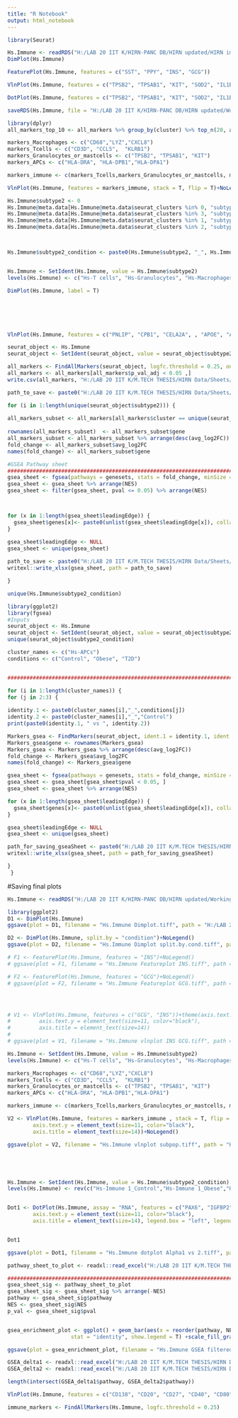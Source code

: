 ---
title: "R Notebook"
output: html_notebook
---

```{r}

library(Seurat)


```


```{r}
Hs.Immune <- readRDS("H:/LAB 20 IIT K/HIRN-PANC DB/HIRN updated/HIRN immune 0.1 wo annotations.rds")
DimPlot(Hs.Immune)

FeaturePlot(Hs.Immune, features = c("SST", "PPY", "INS", "GCG"))

VlnPlot(Hs.Immune, features = c("TPSB2", "TPSAB1", "KIT", "SOD2", "IL1B", "CD3D", "CD69", "CCL5", "CD2"), stack = T, flip = T)

DotPlot(Hs.Immune, features = c("TPSB2", "TPSAB1", "KIT", "SOD2", "IL1B", "CD3D", "CD69", "CCL5", "CD2"))

saveRDS(Hs.Immune, file = "H:/LAB 20 IIT K/HIRN-PANC DB/HIRN updated/Working rds/HIRN Immune 0.1 JT.rds")
```

```{r}
library(dplyr)
all_markers_top_10 <- all_markers %>% group_by(cluster) %>% top_n(20, avg_log2FC)


```


```{r}
markers_Macrophages <- c("CD68","LYZ","CXCL8")
markers_Tcells <- c("CD3D", "CCL5",  "KLRB1")
markers_Granulocytes_or_mastcells <- c("TPSB2", "TPSAB1", "KIT")
markers_APCs <- c("HLA-DRA", "HLA-DPB1","HLA-DPA1") 

markers_immune <- c(markers_Tcells,markers_Granulocytes_or_mastcells, markers_Macrophages, markers_APCs)

VlnPlot(Hs.Immune, features = markers_immune, stack = T, flip = T)+NoLegend()

```
```{r}
Hs.Immune$subtype2 <- 0
Hs.Immune@meta.data[Hs.Immune@meta.data$seurat_clusters %in% 0, "subtype2"] <- "Hs-Granulocytes"
Hs.Immune@meta.data[Hs.Immune@meta.data$seurat_clusters %in% 3, "subtype2"] <- "Hs-T cells"
Hs.Immune@meta.data[Hs.Immune@meta.data$seurat_clusters %in% 1, "subtype2"] <- "Hs-Macrophages"
Hs.Immune@meta.data[Hs.Immune@meta.data$seurat_clusters %in% 2, "subtype2"] <- "Hs-APCs"



Hs.Immune$subtype2_condition <- paste0(Hs.Immune$subtype2, "_", Hs.Immune$condition)


Hs.Immune <- SetIdent(Hs.Immune, value = Hs.Immune$subtype2)
levels(Hs.Immune) <- c("Hs-T cells", "Hs-Granulocytes", "Hs-Macrophages", "Hs-APCs")

DimPlot(Hs.Immune, label = T)






VlnPlot(Hs.Immune, features = c("PNLIP", "CPB1", "CELA2A", , "APOE", "AMY2A", "LYZ"), stack = T, flip = T)
```


```{r}

seurat_object <- Hs.Immune
seurat_object <- SetIdent(seurat_object, value = seurat_object$subtype2)

all_markers <- FindAllMarkers(seurat_object, logfc.threshold = 0.25, only.pos = F)
all_markers <- all_markers[all_markers$p_val_adj < 0.05 ,]
write.csv(all_markers, "H:/LAB 20 IIT K/M.TECH THESIS/HIRN Data/Sheets/Hs-Immune/Markers_Hs-Immune.csv")

path_to_save <- paste0("H:/LAB 20 IIT K/M.TECH THESIS/HIRN Data/Sheets/Hs-Immune/",unique(seurat_object$subtype2)[i]," vs all.xlsx")

for (i in 1:length(unique(seurat_object$subtype2))) {
  
all_markers_subset <- all_markers[all_markers$cluster == unique(seurat_object$subtype2)[i], ]
  
rownames(all_markers_subset)  <- all_markers_subset$gene 
all_markers_subset <- all_markers_subset %>% arrange(desc(avg_log2FC))
fold_change <- all_markers_subset$avg_log2FC
names(fold_change) <- all_markers_subset$gene

#GSEA Pathway sheet 
###########################################################################################
gsea_sheet <- fgsea(pathways = genesets, stats = fold_change, minSize = 5, maxSize = 5000) 
gsea_sheet <- gsea_sheet %>% arrange(NES)
gsea_sheet <- filter(gsea_sheet, pval <= 0.05) %>% arrange(NES)



for (x in 1:length(gsea_sheet$leadingEdge)) {
  gsea_sheet$genes[x]<- paste0(unlist(gsea_sheet$leadingEdge[x]), collapse = ", ")
}

gsea_sheet$leadingEdge <- NULL
gsea_sheet <- unique(gsea_sheet)
  
path_to_save <- paste0("H:/LAB 20 IIT K/M.TECH THESIS/HIRN Data/Sheets/Hs-Immune/",unique(seurat_object$subtype2)[i]," vs all.xlsx")
writexl::write_xlsx(gsea_sheet, path = path_to_save)

}

```


```{r}
unique(Hs.Immune$subtype2_condition)

library(ggplot2)
library(fgsea)
#Inputs
seurat_object <- Hs.Immune
seurat_object <- SetIdent(seurat_object, value = seurat_object$subtype2_condition)
unique(seurat_object$subtype2_condition)

cluster_names <- c("Hs-APCs")
conditions <- c("Control", "Obese", "T2D")


##############################################################################################################################

for (i in 1:length(cluster_names)) {
for (j in 2:3) {
  
identity.1 <- paste0(cluster_names[i],"_",conditions[j])
identity.2 <- paste0(cluster_names[i],"_","Control")
print(paste0(identity.1, " vs ", identity.2))

Markers_gsea <- FindMarkers(seurat_object, ident.1 = identity.1, ident.2 = identity.2 , only.pos = F, logfc.threshold = 0.5)
Markers_gsea$gene <- rownames(Markers_gsea)
Markers_gsea <- Markers_gsea %>% arrange(desc(avg_log2FC))
fold_change <- Markers_gsea$avg_log2FC
names(fold_change) <- Markers_gsea$gene

gsea_sheet <- fgsea(pathways = genesets, stats = fold_change, minSize = 5, maxSize = 5000) 
gsea_sheet <- gsea_sheet[gsea_sheet$pval < 0.05, ]
gsea_sheet <- gsea_sheet %>% arrange(NES)

for (x in 1:length(gsea_sheet$leadingEdge)) {
  gsea_sheet$genes[x]<- paste0(unlist(gsea_sheet$leadingEdge[x]), collapse = ", ")
}

gsea_sheet$leadingEdge <- NULL
gsea_sheet <- unique(gsea_sheet)

path_for_saving_gseaSheet <- paste0("H:/LAB 20 IIT K/M.TECH THESIS/HIRN Data/Sheets/Hs-Immune/GSEA analysis ",identity.1,".xlsx")
writexl::write_xlsx(gsea_sheet, path = path_for_saving_gseaSheet)

}
 }

```







################################################################################################################################################


#Saving final plots

```{r}
Hs.Immune <- readRDS("H:/LAB 20 IIT K/HIRN-PANC DB/HIRN updated/Working rds/HIRN Immune 0.1 JT.rds")

```


```{r}
library(ggplot2)
D1 <- DimPlot(Hs.Immune)
ggsave(plot = D1, filename = "Hs.Immune Dimplot.tiff", path = "H:/LAB 20 IIT K/M.TECH THESIS/HIRN Data/Sheets/Hs-Immune/",height = 5, width = 7, device = "tiff", dpi = 600)

D2 <- DimPlot(Hs.Immune, split.by = "condition")+NoLegend()
ggsave(plot = D2, filename = "Hs.Immune Dimplot split.by.cond.tiff", path = "H:/LAB 20 IIT K/M.TECH THESIS/HIRN Data/Sheets/Hs-Immune/",height = 5, width = 15, device = "tiff", dpi = 600)

# F1 <- FeaturePlot(Hs.Immune, features = "INS")+NoLegend()
# ggsave(plot = F1, filename = "Hs.Immune Featureplot INS.tiff", path = "H:/LAB 20 IIT K/M.TECH THESIS/HIRN Data/Sheets/Hs-Immune/",height = 5, width = 5, device = "tiff", dpi = 600)

# F2 <- FeaturePlot(Hs.Immune, features = "GCG")+NoLegend()
# ggsave(plot = F2, filename = "Hs.Immune Featureplot GCG.tiff", path = "H:/LAB 20 IIT K/M.TECH THESIS/HIRN Data/Sheets/Hs-Immune/",height = 5, width = 5, device = "tiff", dpi = 600)




# V1 <- VlnPlot(Hs.Immune, features = c("GCG", "INS"))+theme(axis.text.x = element_text(size=11, angle=45, hjust=1, color="black"),
#         axis.text.y = element_text(size=11, color="black"),
#         axis.title = element_text(size=14))
# 
# ggsave(plot = V1, filename = "Hs.Immune vlnplot INS GCG.tiff", path = "H:/LAB 20 IIT K/M.TECH THESIS/HIRN Data/Sheets/Hs-Immune/",height = 5, width = 10, device = "tiff", dpi = 600)
```
  
```{r}


Hs.Immune <- SetIdent(Hs.Immune, value = Hs.Immune$subtype2)
levels(Hs.Immune) <- c("Hs-T cells", "Hs-Granulocytes", "Hs-Macrophages", "Hs-APCs")

markers_Macrophages <- c("CD68","LYZ","CXCL8")
markers_Tcells <- c("CD3D", "CCL5",  "KLRB1")
markers_Granulocytes_or_mastcells <- c("TPSB2", "TPSAB1", "KIT")
markers_APCs <- c("HLA-DRA", "HLA-DPB1","HLA-DPA1") 

markers_immune <- c(markers_Tcells,markers_Granulocytes_or_mastcells, markers_Macrophages, markers_APCs)

V2 <- VlnPlot(Hs.Immune, features = markers_immune , stack = T, flip = T)+theme(axis.text.x = element_text(size=11, angle=45, hjust=1, color="black"),
        axis.text.y = element_text(size=11, color="black"),
        axis.title = element_text(size=14))+NoLegend()

ggsave(plot = V2, filename = "Hs.Immune vlnplot subpop.tiff", path = "H:/LAB 20 IIT K/M.TECH THESIS/HIRN Data/Sheets/Hs-Immune/",height = 9, width = 5, device = "tiff", dpi = 600)





Hs.Immune <- SetIdent(Hs.Immune, value = Hs.Immune$subtype2_condition)
levels(Hs.Immune) <- rev(c("Hs-Immune 1_Control","Hs-Immune 1_Obese","Hs-Immune 1_T2D","Hs-Immune 2_Control","Hs-Immune 2_Obese","Hs-Immune 2_T2D"))


Dot1 <- DotPlot(Hs.Immune, assay = "RNA", features = c("PAX6", "IGFBP2", "MAFB", "CHGA", "CHGB","INS", "SST", "PRSS1", "CTRB2", "CELA3A"), scale.min = 0, scale.max = 100, dot.scale = 15) +theme(axis.text.x = element_text(size=11, angle=45, hjust=1, color="black"),
        axis.text.y = element_text(size=11, color="black"),
        axis.title = element_text(size=14), legend.box = "left", legend.box.just = "left", legend.position = "top", legend.title = element_text(size = 11), legend.text  = element_text(size=8))  


Dot1

ggsave(plot = Dot1, filename = "Hs.Immune dotplot Alpha1 vs 2.tiff", path = "H:/LAB 20 IIT K/M.TECH THESIS/HIRN Data/Sheets/Hs-Immune/",height = 6, width = 8, device = "tiff", dpi = 600)

```

```{r}
pathway_sheet_to_plot <- readxl::read_excel("H:/LAB 20 IIT K/M.TECH THESIS/HIRN Data/Sheets/Hs-Immune/GSEA alpha 2 vs alpha 1 .1.xlsx", sheet = "stringent sorting")

############################################################################################################################################
gsea_sheet_sig <- pathway_sheet_to_plot
gsea_sheet_sig <- gsea_sheet_sig %>% arrange(-NES)
pathway <- gsea_sheet_sig$pathway
NES <- gsea_sheet_sig$NES
p_val <- gsea_sheet_sig$pval


gsea_enrichment_plot <- ggplot() + geom_bar(aes(x = reorder(pathway, NES), y = NES, fill = p_val), 
                    stat = "identity", show.legend = T) +scale_fill_gradient(low = "blue", high = "red") + coord_flip()+ ggtitle(paste0("GSEA: Hs-Immune 1 vs Hs-Immune 2"))+ theme(plot.title = element_text(hjust = 0.5))

ggsave(plot = gsea_enrichment_plot, filename = "Hs.Immune GSEA filtered Alpha1 vs 2.tiff", path = "H:/LAB 20 IIT K/M.TECH THESIS/HIRN Data/Sheets/Hs-Immune/",height = 3.5, width = 12.5, device = "tiff", dpi = 600)
```




```{r}

GSEA_delta1 <- readxl::read_excel("H:/LAB 20 IIT K/M.TECH THESIS/HIRN Data/Sheets/GSEA for subpopulations.xlsx", sheet = "Hs-Delta 1")
GSEA_delta2 <- readxl::read_excel("H:/LAB 20 IIT K/M.TECH THESIS/HIRN Data/Sheets/GSEA for subpopulations.xlsx", sheet = "Hs-Delta 2")

length(intersect(GSEA_delta1$pathway, GSEA_delta2$pathway))

```



```{r}
VlnPlot(Hs.Immune, features = c("CD138", "CD20", "CD27", "CD40", "CD80", "PDL-2", "CD1", "CD21", "CD25", "CD30"), stack = T, flip = T)
```

```{r}
immune_markers <- FindAllMarkers(Hs.Immune, logfc.threshold = 0.25)
```

